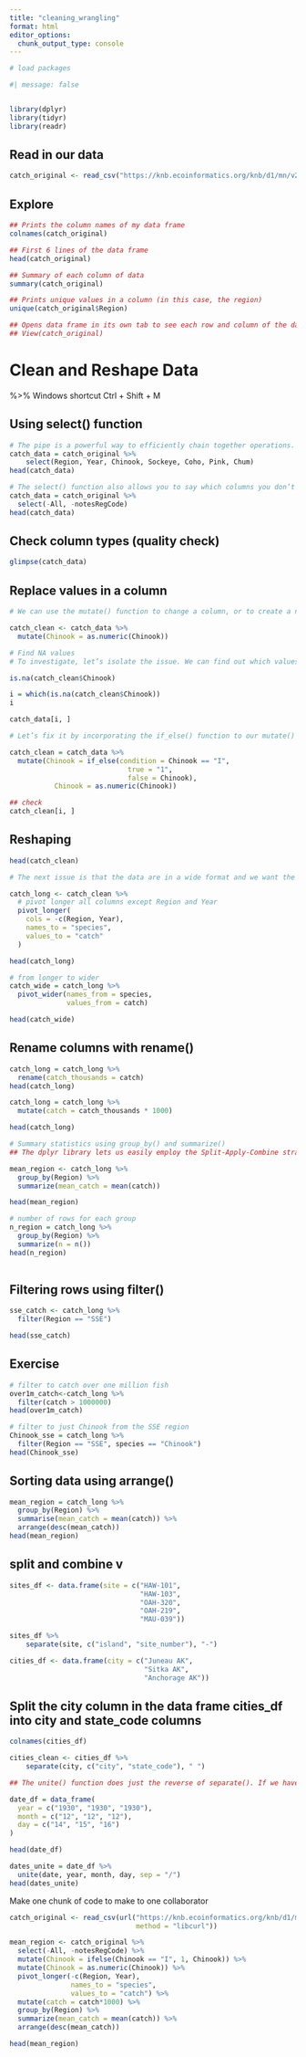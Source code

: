 ```yaml
---
title: "cleaning_wrangling"
format: html
editor_options: 
  chunk_output_type: console
---
```


```r
# load packages

#| message: false


library(dplyr)
library(tidyr)
library(readr)


```

## Read in our data

```r
catch_original <- read_csv("https://knb.ecoinformatics.org/knb/d1/mn/v2/object/df35b.302.1")
```

## Explore

```r
## Prints the column names of my data frame
colnames(catch_original)

## First 6 lines of the data frame
head(catch_original)

## Summary of each column of data
summary(catch_original)

## Prints unique values in a column (in this case, the region)
unique(catch_original$Region)

## Opens data frame in its own tab to see each row and column of the data (do in console, do not render)
## View(catch_original)

```

# Clean and Reshape Data

%\>% Windows shortcut Ctrl + Shift + M

## Using select() function

```r
# The pipe is a powerful way to efficiently chain together operations. The pipe will take the output of a previous statement, and use it as the input to the next statement.
catch_data = catch_original %>%
    select(Region, Year, Chinook, Sockeye, Coho, Pink, Chum)
head(catch_data)

# The select() function also allows you to say which columns you don’t want, by passing unquoted column names preceded by minus (-) signs
catch_data = catch_original %>% 
  select(-All, -notesRegCode)
head(catch_data)
```

## Check column types (quality check)

```r
glimpse(catch_data)
```

## Replace values in a column

```r
# We can use the mutate() function to change a column, or to create a new column. First, let’s try to convert the Chinook catch values to numeric type using the as.numeric() function, and overwrite the old Chinook column

catch_clean <- catch_data %>% 
  mutate(Chinook = as.numeric(Chinook))
```

```r
# Find NA values
# To investigate, let’s isolate the issue. We can find out which values are NAs with a combination of is.na() and which(), and save that to a variable called i.

is.na(catch_clean$Chinook)

i = which(is.na(catch_clean$Chinook))
i

catch_data[i, ]

# Let’s fix it by incorporating the if_else() function to our mutate() call, which will change the value of the Chinook column to 1 if the value is equal to I, then will use as.numeric() to turn the character representations of numbers into numeric typed values.

catch_clean = catch_data %>%
  mutate(Chinook = if_else(condition = Chinook == "I", 
                             true = "1", 
                             false = Chinook),
           Chinook = as.numeric(Chinook))

## check
catch_clean[i, ]

```

## Reshaping

```r
head(catch_clean)

# The next issue is that the data are in a wide format and we want the data in a long format instead. The function pivot_longer() from the tidyr package helps us do this conversion. If you do not remember all the arguments that go into pivot_longer() you can always call the help page by typing ?pivot_longer in the console.

catch_long <- catch_clean %>% 
  # pivot longer all columns except Region and Year
  pivot_longer(
    cols = -c(Region, Year),
    names_to = "species",
    values_to = "catch"
  )

head(catch_long)
```

```r
# from longer to wider 
catch_wide = catch_long %>% 
  pivot_wider(names_from = species,
              values_from = catch)

head(catch_wide)
```

## Rename columns with rename()

```r
catch_long = catch_long %>% 
  rename(catch_thousands = catch)
head(catch_long)

```

```r
catch_long = catch_long %>% 
  mutate(catch = catch_thousands * 1000)

head(catch_long)
```

```r
# Summary statistics using group_by() and summarize()
## The dplyr library lets us easily employ the Split-Apply-Combine strategy by using the group_by() and summarize() functions~

mean_region <- catch_long %>%
  group_by(Region) %>%
  summarize(mean_catch = mean(catch))

head(mean_region)
```

```r
# number of rows for each group
n_region = catch_long %>% 
  group_by(Region) %>% 
  summarize(n = n())
head(n_region)
  
```

## Filtering rows using filter()

```r
sse_catch <- catch_long %>%
  filter(Region == "SSE")

head(sse_catch)
```

## Exercise

```r
# filter to catch over one million fish
over1m_catch<-catch_long %>%
  filter(catch > 1000000)
head(over1m_catch)

# filter to just Chinook from the SSE region
Chinook_sse = catch_long %>% 
  filter(Region == "SSE", species == "Chinook")
head(Chinook_sse)
```

## Sorting data using arrange()

```r
mean_region = catch_long %>% 
  group_by(Region) %>% 
  summarise(mean_catch = mean(catch)) %>% 
  arrange(desc(mean_catch))
head(mean_region)

```

## split and combine v

```r
sites_df <- data.frame(site = c("HAW-101",
                                "HAW-103",
                                "OAH-320",
                                "OAH-219",
                                "MAU-039"))

sites_df %>%
    separate(site, c("island", "site_number"), "-")

```

```r
cities_df <- data.frame(city = c("Juneau AK",
                                 "Sitka AK",
                                 "Anchorage AK"))
```

## Split the city column in the data frame cities_df into city and state_code columns

```r
colnames(cities_df)

cities_clean <- cities_df %>%
    separate(city, c("city", "state_code"), " ")
```

```r
## The unite() function does just the reverse of separate(). If we have a data.frame that contains columns for year, month, and day, we might want to unite these into a single date column.

date_df = data_frame(
  year = c("1930", "1930", "1930"),
  month = c("12", "12", "12"),
  day = c("14", "15", "16")
)

head(date_df)

dates_unite = date_df %>% 
  unite(date, year, month, day, sep = "/")
head(dates_unite)

```

Make one chunk of code to make to one collaborator

```r
catch_original <- read_csv(url("https://knb.ecoinformatics.org/knb/d1/mn/v2/object/df35b.302.1", 
                               method = "libcurl"))

mean_region <- catch_original %>%
  select(-All, -notesRegCode) %>% 
  mutate(Chinook = ifelse(Chinook == "I", 1, Chinook)) %>% 
  mutate(Chinook = as.numeric(Chinook)) %>% 
  pivot_longer(-c(Region, Year), 
               names_to = "species", 
               values_to = "catch") %>%
  mutate(catch = catch*1000) %>% 
  group_by(Region) %>% 
  summarize(mean_catch = mean(catch)) %>% 
  arrange(desc(mean_catch))

head(mean_region)
```
